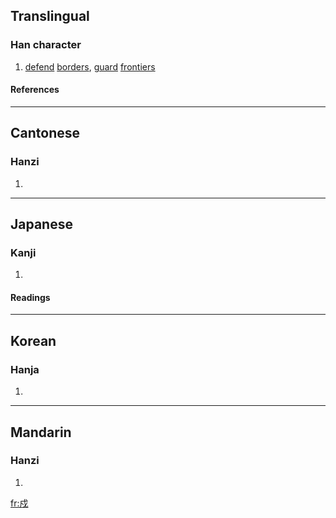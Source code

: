 ==Translingual==
===Han character===
{{Han char|rn=62|rad=戈|as=02|sn=6|four=5320<sub>0</sub>|canj=戈竹戈 (IHI)}}
# [[defend]] [[border]]s, [[guard]] [[frontier]]s
====References====
{{Han ref|kx=0411.060|dkj=11537|dj=0752.100|hdz=21398.030|uh=620D|ud=25101|bh=A6A7|bd=42663}}
----
==Cantonese==
===Hanzi===
{{yue-hanzi|jyut=|y=[[syu3]]}}
# {{defn|Cantonese}}
----
==Japanese==
===Kanji===
{{ja-kanji|grade=|rs=戈02}}
# {{defn|Japanese}} 
====Readings====
{{ja-readings|on=[[じゅ]] (ju), [[しゅ]] (shu)|kun=[[まもる]] (mamoru), [[まもり]] (mamori)}}
----
==Korean==
===Hanja===
{{ko-hanja|hangeul=[[수]]|eumhun=|rv=su|mr=su|y=swu}}
# {{defn|Korean}}
----
==Mandarin==
===Hanzi===
{{cmn-hanzi|pin=[[shù]] ([[shu4]])|wg=[[shu4|shu<sup>4</sup>]]}}
# {{defn|Mandarin}}

[[fr:戍]]